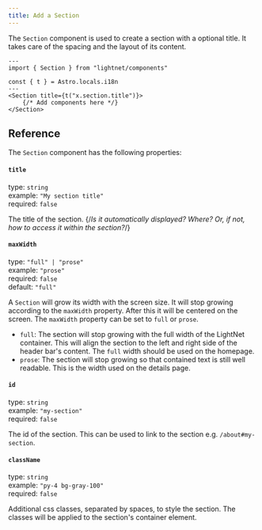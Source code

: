 ```yaml
---
title: Add a Section
---
```


The `Section` component is used to create a section with a optional title. It takes care of the spacing
and the layout of its content.

```astro
---
import { Section } from "lightnet/components"

const { t } = Astro.locals.i18n
---
<Section title={t("x.section.title")}>
    {/* Add components here */}
</Section>
```

## Reference

The `Section` component has the following properties:

#### `title`

type: `string` \
example: `"My section title"` \
required: `false`

The title of the section. {/*Is it automatically displayed? Where? Or, if not, how to access it within the section?*/}

#### `maxWidth`

type: `"full" | "prose"` \
example: `"prose"` \
required: `false` \
default: `"full"`

A `Section` will grow its width with the screen size. It will stop growing according to the `maxWidth` property.
After this it will be centered on the screen. The `maxWidth` property can be set to `full` or `prose`.

- `full`: The section will stop growing with the full width of the LightNet container. This will align
  the section to the left and right side of the header bar's content. The `full` width should be used on the homepage.
- `prose`: The section will stop growing so that contained text is still well readable. This is the width used on the
  details page.

#### `id`

type: `string` \
example: `"my-section"` \
required: `false`

The id of the section. This can be used to link to the section e.g. `/about#my-section`.

#### `className`

type: `string` \
example: `"py-4 bg-gray-100"` \
required: `false`

Additional css classes, separated by spaces, to style the section. The classes will be applied to the section's container element.